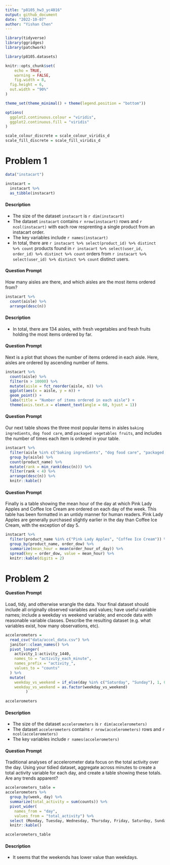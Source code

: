 ```yaml
---
title: "p8105_hw3_yc4016"
output: github_document
date: "2022-10-07"
author: "Yishan Chen"
---
```


```r
library(tidyverse)
library(ggridges)
library(patchwork)

library(p8105.datasets)

knitr::opts_chunk$set(
	echo = TRUE,
	warning = FALSE,
	fig.width = 8, 
  fig.height = 6,
  out.width = "90%"
)

theme_set(theme_minimal() + theme(legend.position = "bottom"))

options(
  ggplot2.continuous.colour = "viridis",
  ggplot2.continuous.fill = "viridis"
)

scale_colour_discrete = scale_colour_viridis_d
scale_fill_discrete = scale_fill_viridis_d
```


# Problem 1

```r
data("instacart")

instacart = 
  instacart %>% 
  as_tibble(instacart)
```

#### Description
* The size of the dataset `instacart` is `r dim(instacart)` 
* The dataset `instacart` contains `r nrow(instacart)` rows and `r ncol(instacart)` with each row resprenting a single product from an instacart order.
* The key variables include `r names(instacart)`
* In total, there are `r instacart %>% select(product_id) %>% distinct %>% count` products found in `r instacart %>% select(user_id, order_id) %>% distinct %>% count` orders from `r instacart %>% select(user_id) %>% distinct %>% count` distinct users.


#### Question Prompt
How many aisles are there, and which aisles are the most items ordered from?

```r
instacart %>% 
  count(aisle) %>% 
  arrange(desc(n))
```

#### Description
* In total, there are 134 aisles, with fresh vegetables and fresh fruits holding the most items ordered by far.


#### Question Prompt
Next is a plot that shows the number of items ordered in each aisle. Here, aisles are ordered by ascending number of items.

```r
instacart %>% 
  count(aisle) %>% 
  filter(n > 10000) %>% 
  mutate(aisle = fct_reorder(aisle, n)) %>% 
  ggplot(aes(x = aisle, y = n)) + 
  geom_point() + 
  labs(title = "Number of items ordered in each aisle") +
  theme(axis.text.x = element_text(angle = 60, hjust = 1))
```


#### Question Prompt
Our next table shows the three most popular items in aisles `baking ingredients`, `dog food care`, and `packaged vegetables fruits`, and includes the number of times each item is ordered in your table.

```r
instacart %>% 
  filter(aisle %in% c("baking ingredients", "dog food care", "packaged vegetables fruits")) %>%
  group_by(aisle) %>% 
  count(product_name) %>% 
  mutate(rank = min_rank(desc(n))) %>% 
  filter(rank < 4) %>% 
  arrange(desc(n)) %>%
  knitr::kable()
```


#### Question Prompt
Finally is a table showing the mean hour of the day at which Pink Lady Apples and Coffee Ice Cream are ordered on each day of the week. This table has been formatted in an untidy manner for human readers. Pink Lady Apples are generally purchased slightly earlier in the day than Coffee Ice Cream, with the exception of day 5.

```r
instacart %>%
  filter(product_name %in% c("Pink Lady Apples", "Coffee Ice Cream")) %>%
  group_by(product_name, order_dow) %>%
  summarize(mean_hour = mean(order_hour_of_day)) %>%
  spread(key = order_dow, value = mean_hour) %>%
  knitr::kable(digits = 2)
```


# Problem 2

#### Question Prompt
Load, tidy, and otherwise wrangle the data. Your final dataset should include all originally observed variables and values; have useful variable names; include a weekday vs weekend variable; and encode data with reasonable variable classes. Describe the resulting dataset (e.g. what variables exist, how many observations, etc).

```r
accelerometers = 
  read_csv("data/accel_data.csv") %>% 
  janitor::clean_names() %>% 
  pivot_longer(
    activity_1:activity_1440,
    names_to = "activity_each_minute",
    names_prefix = "activity_",
    values_to = "counts"
  ) %>% 
  mutate(
    weekday_vs_weekend = if_else(day %in% c("Saturday", "Sunday"), 1, 0),
    weekday_vs_weekend = as.factor(weekday_vs_weekend)
         ) 
  
accelerometers
```

#### Description
* The size of the dataset `accelerometers` is `r dim(accelerometers)` 
* The dataset `accelerometers` contains `r nrow(accelerometers)` rows and `r ncol(accelerometers)`
* The key variables include `r names(accelerometers)`


#### Question Prompt
Traditional analyses of accelerometer data focus on the total activity over the day. Using your tidied dataset, aggregate across minutes to create a total activity variable for each day, and create a table showing these totals. Are any trends apparent?


```r
accelerometers_table =
accelerometers %>% 
  group_by(week, day) %>% 
  summarize(total_activity = sum(counts)) %>% 
  pivot_wider(
    names_from = "day",
    values_from = "total_activity") %>% 
  select (Monday, Tuesday, Wednesday, Thursday, Friday, Saturday, Sunday) %>% 
  knitr::kable()

accelerometers_table
```

#### Description
* It seems that the weekends has lower value than weekdays. 


